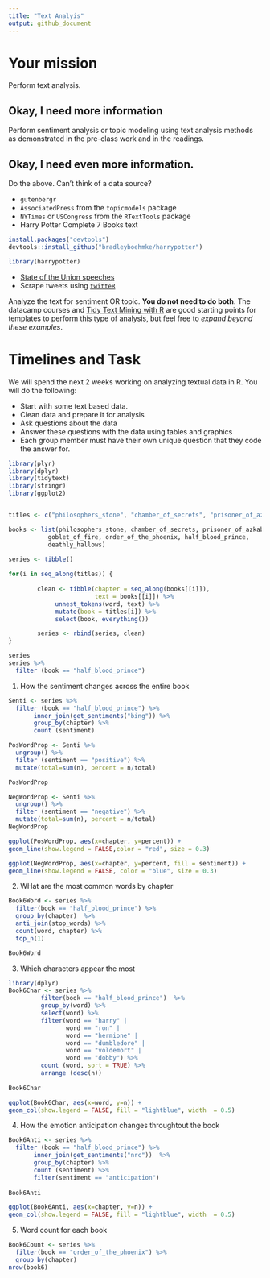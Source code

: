 ```yaml
---
title: "Text Analyis"
output: github_document
---
```





# Your mission

Perform text analysis.

## Okay, I need more information

Perform sentiment analysis or topic modeling using text analysis methods as demonstrated in the pre-class work and in the readings.

## Okay, I need even more information.

Do the above. Can't think of a data source?

- `gutenbergr`
- `AssociatedPress` from the `topicmodels` package
- `NYTimes` or `USCongress` from the `RTextTools` package
- Harry Potter Complete 7 Books text

```r

install.packages("devtools")
devtools::install_github("bradleyboehmke/harrypotter")

library(harrypotter)
```
- [State of the Union speeches](https://pradeepadhokshaja.wordpress.com/2017/03/31/scraping-the-web-for-presdential-inaugural-addresses-using-rvest/)
- Scrape tweets using [`twitteR`](https://www.credera.com/blog/business-intelligence/twitter-analytics-using-r-part-1-extract-tweets/)

Analyze the text for sentiment OR topic. **You do not need to do both**. The datacamp courses and [Tidy Text Mining with R](http://tidytextmining.com/) are good starting points for templates to perform this type of analysis, but feel free to *expand beyond these examples*.

# Timelines and Task


We will spend the next 2 weeks working on analyzing textual data in R. You will do the following:

- Start with some text based data.
- Clean data and prepare it for analysis
- Ask questions about the data
- Answer these questions with the data using tables and graphics
- Each group member must have their own unique question that they code the answer for.


```r
library(plyr)
library(dplyr)
library(tidytext)
library(stringr)
library(ggplot2)


titles <- c("philosophers_stone", "chamber_of_secrets", "prisoner_of_azkaban", "goblet_of_fire", "order_of_the_phoenix", "half_blood_prince", "deathly_hallows")

books <- list(philosophers_stone, chamber_of_secrets, prisoner_of_azkaban,
           goblet_of_fire, order_of_the_phoenix, half_blood_prince,
           deathly_hallows)
  
series <- tibble()

for(i in seq_along(titles)) {
        
        clean <- tibble(chapter = seq_along(books[[i]]),
                        text = books[[i]]) %>%
             unnest_tokens(word, text) %>%
             mutate(book = titles[i]) %>%
             select(book, everything())

        series <- rbind(series, clean)
}

series
series %>%
  filter (book == "half_blood_prince")
```

(1) How the sentiment changes across the entire book

```r
Senti <- series %>%
  filter (book == "half_blood_prince") %>% 
       inner_join(get_sentiments("bing")) %>%
       group_by(chapter) %>%
       count (sentiment) 

PosWordProp <- Senti %>%
  ungroup() %>%
  filter (sentiment == "positive") %>%
  mutate(total=sum(n), percent = n/total)

PosWordProp

NegWordProp <- Senti %>%
  ungroup() %>%
  filter (sentiment == "negative") %>%
  mutate(total=sum(n), percent = n/total)
NegWordProp

ggplot(PosWordProp, aes(x=chapter, y=percent)) +
geom_line(show.legend = FALSE,color = "red", size = 0.3)

ggplot(NegWordProp, aes(x=chapter, y=percent, fill = sentiment)) +
geom_line(show.legend = FALSE, color = "blue", size = 0.3)
```


(2) WHat are the most common words by chapter
```r
Book6Word <- series %>%
  filter(book == "half_blood_prince") %>%
  group_by(chapter)  %>%
  anti_join(stop_words) %>%
  count(word, chapter) %>%
  top_n(1)

Book6Word
```

(3) Which characters appear the most 
```r
library(dplyr)
Book6Char <- series %>%
         filter(book == "half_blood_prince")  %>%
         group_by(word) %>%
         select(word) %>%
         filter(word == "harry" | 
                word == "ron" | 
                word == "hermione" | 
                word == "dumbledore" |
                word == "voldemort" | 
                word == "dobby") %>%
         count (word, sort = TRUE) %>%
         arrange (desc(n))
           
Book6Char 

ggplot(Book6Char, aes(x=word, y=n)) +
geom_col(show.legend = FALSE, fill = "lightblue", width  = 0.5)
```

(4) How the emotion anticipation changes throughtout the book
```r
Book6Anti <- series %>%
  filter (book == "half_blood_prince") %>% 
       inner_join(get_sentiments("nrc"))  %>%
       group_by(chapter) %>%
       count (sentiment) %>%
       filter(sentiment == "anticipation") 
        
Book6Anti

ggplot(Book6Anti, aes(x=chapter, y=n)) +
geom_col(show.legend = FALSE, fill = "lightblue", width  = 0.5)


```


(5) Word count for each book
```r
Book6Count <- series %>%
  filter(book == "order_of_the_phoenix") %>%
  group_by(chapter) 
nrow(book6)
```






